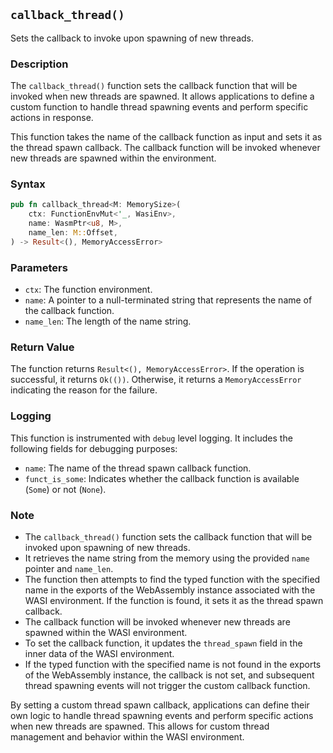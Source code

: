 ## `callback_thread()`

Sets the callback to invoke upon spawning of new threads.

### Description

The `callback_thread()` function sets the callback function that will be invoked when new threads are spawned. It allows applications to define a custom function to handle thread spawning events and perform specific actions in response.

This function takes the name of the callback function as input and sets it as the thread spawn callback. The callback function will be invoked whenever new threads are spawned within the environment.

### Syntax

```rust
pub fn callback_thread<M: MemorySize>(
    ctx: FunctionEnvMut<'_, WasiEnv>,
    name: WasmPtr<u8, M>,
    name_len: M::Offset,
) -> Result<(), MemoryAccessError>
```

### Parameters

- `ctx`: The function environment.
- `name`: A pointer to a null-terminated string that represents the name of the callback function.
- `name_len`: The length of the name string.

### Return Value

The function returns `Result<(), MemoryAccessError>`. If the operation is successful, it returns `Ok(())`. Otherwise, it returns a `MemoryAccessError` indicating the reason for the failure.

### Logging

This function is instrumented with `debug` level logging. It includes the following fields for debugging purposes:

- `name`: The name of the thread spawn callback function.
- `funct_is_some`: Indicates whether the callback function is available (`Some`) or not (`None`).

### Note

- The `callback_thread()` function sets the callback function that will be invoked upon spawning of new threads.
- It retrieves the name string from the memory using the provided `name` pointer and `name_len`.
- The function then attempts to find the typed function with the specified name in the exports of the WebAssembly instance associated with the WASI environment. If the function is found, it sets it as the thread spawn callback.
- The callback function will be invoked whenever new threads are spawned within the WASI environment.
- To set the callback function, it updates the `thread_spawn` field in the inner data of the WASI environment.
- If the typed function with the specified name is not found in the exports of the WebAssembly instance, the callback is not set, and subsequent thread spawning events will not trigger the custom callback function.

By setting a custom thread spawn callback, applications can define their own logic to handle thread spawning events and perform specific actions when new threads are spawned. This allows for custom thread management and behavior within the WASI environment.
